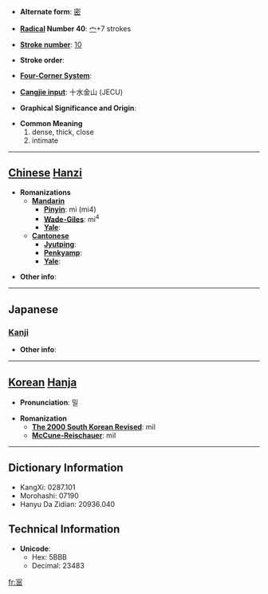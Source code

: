 * '''Alternate form''': [[密]]

* '''[[Wiktionary:Chinese radical index| Radical]] Number 40''': [[Wiktionary:Chinese radical index 宀|宀]]+7 strokes

* '''[[Wiktionary:Chinese total strokes index|Stroke number]]''': [[Wiktionary:Chinese total strokes index 10|10]]

* '''Stroke order''': 

* '''[[Wiktionary:Chinese four corner index|Four-Corner System]]''': 

* '''[[Wiktionary:Chinese Cangjie index|Cangjie input]]''': 十水金山 (JECU)

* '''Graphical Significance and Origin''': 

* '''Common Meaning'''
*#dense, thick, close
*# intimate


----

== [[Chinese]] [[Hanzi]] ==

* '''Romanizations'''
** '''[[Mandarin]]'''
*** '''[[Pinyin]]''': mì (mi4)
*** '''[[Wade-Giles]]''': mi<sup>4</sup>
*** '''[[Yale]]''': 
** '''[[Cantonese]]'''
*** '''[[Jyutping]]''':
*** '''[[Penkyamp]]''': 
*** '''[[Yale]]''': 

* '''Other info''': 

----

==Japanese==
===[[Kanji]]===
{{kanji|on readings=[[みつ]] (mitsu)
|kun readings=[[しげし]] (shigeshi), [[ひそか]] (hisoka), [[ひそかに]] (hisokani)
}}

* '''Other info''':  

----

== [[Korean]] [[Hanja]] ==

* '''Pronunciation''': 밀

* '''Romanization'''
** '''[[The 2000 South Korean Revised Romanization|The 2000 South Korean Revised]]''': mil
** '''[[McCune-Reischauer]]''': mil

----

== Dictionary Information ==

* KangXi: 0287.101
* Morohashi: 07190
* Hanyu Da Zidian: 20936.040

== Technical Information ==

* '''Unicode''':
** Hex: 5BBB
** Decimal: 23483

[[fr:宻]]